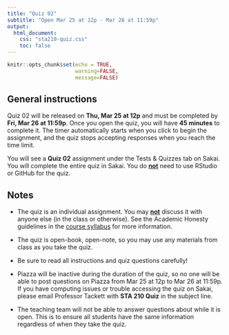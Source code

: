 ```yaml
---
title: "Quiz 02"
subtitle: "Open Mar 25 at 12p - Mar 26 at 11:59p"
output: 
  html_document:
    css: "sta210-quiz.css"
    toc: false
---
```


```r
knitr::opts_chunk$set(echo = TRUE,
                      warning=FALSE,
                      message=FALSE)
```

## General instructions

Quiz 02 will be released on **Thu, Mar 25 at 12p** and must be completed by **Fri, Mar 26 at 11:59p**. Once you open the quiz, you will have **45 minutes** to complete it. The timer automatically starts when you click to begin the assignment, and the quiz stops accepting responses when you reach the time limit.

You will see a **Quiz 02** assignment under the Tests & Quizzes tab on Sakai. You will complete the entire quiz in Sakai. You do **<u>not</u>** need to use RStudio or GitHub for the quiz.

## Notes

- The quiz is an individual assignment. You may **<u>not</u>** discuss it with anyone else (in the class or otherwise). See the Academic Honesty guidelines in the [course syllabus](https://sta210-sp21.netlify.app/syllabus/#academic-conduct) for more information.

- The quiz is open-book, open-note, so you may use any materials from class as you take the quiz. 

- Be sure to read all instructions and quiz questions carefully!

- Piazza will be inactive during the duration of the quiz, so no one will be able to post questions on Piazza from Mar 25 at 12p to Mar 26 at 11:59p. If you have computing issues or trouble accessing the quiz on Sakai, please email Professor Tackett with **STA 210 Quiz** in the subject line. 

- The teaching team will not be able to answer questions about while it is open. This is to ensure all students have the same information regardless of when they take the quiz. 


